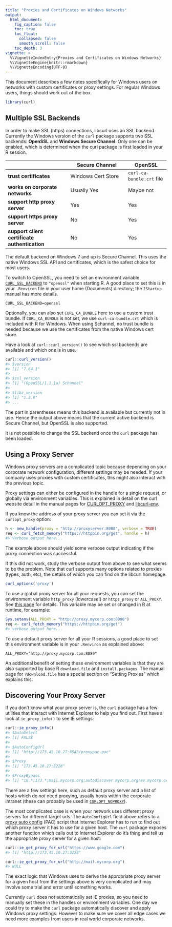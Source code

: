 ```yaml
---
title: "Proxies and Certificates on Windows Networks"
output:
  html_document:
    fig_caption: false
    toc: true
    toc_float:
      collapsed: false
      smooth_scroll: false
    toc_depth: 3
vignette: >
  %\VignetteIndexEntry{Proxies and Certificates on Windows Networks}
  %\VignetteEngine{knitr::rmarkdown}
  %\VignetteEncoding{UTF-8}
---
```


This document describes a few notes specifically for Windows users on networks with custom certificates or proxy settings. For regular Windows users, things should work out of the box.


```r
library(curl)
```


## Multiple SSL Backends

In order to make SSL (https) connections, libcurl uses an SSL backend. Currently the Windows version of the `curl` package supports two SSL backends: __OpenSSL__ and __Windows Secure Channel__. Only one can be enabled, which is determined when the curl package is first loaded in your R session. 



|                                    | Secure Channel                  | OpenSSL                |
|------------------------------------|---------------------------------|------------------------|
| __trust certificates__             | Windows Cert Store              | `curl-ca-bundle.crt` file  |
| __works on corporate networks__    | Usually Yes                     | Maybe not                |
| __support http proxy server__             | Yes                             | Yes                    |
| __support https proxy server__            | No                              | Yes                    |
| __support client certificate authentication__     | No                              | Yes                    |

The default backend on Windows 7 and up is Secure Channel. This uses the native Windows SSL API and certificates, which is the safest choice for most users.

To switch to OpenSSL, you need to set an environment variable [`CURL_SSL_BACKEND`](https://curl.se/libcurl/c/libcurl-env.html) to `"openssl"` when starting R. A good place to set this is in your `.Renviron` file in your user home (Documents) directory; the `?Startup` manual has more details.

```
CURL_SSL_BACKEND=openssl
```

Optionally, you can also set `CURL_CA_BUNDLE` here to use a custom trust bundle. If `CURL_CA_BUNDLE` is not set, we use `curl-ca-bundle.crt` which is included with R for Windows. When using Schannel, no trust bundle is needed because we use the certificates from the native Windows cert store. 

Have a look at `curl::curl_version()` to see which ssl backends are available and which one is in use.

```r
curl::curl_version()
#> $version
#> [1] "7.64.1"
#> 
#> $ssl_version
#> [1] "(OpenSSL/1.1.1a) Schannel"
#> 
#> $libz_version
#> [1] "1.2.8"
#> ...
```

The part in parentheses means this backend is available but currently not in use. Hence the output above means that the current active backend is Secure Channel, but OpenSSL is also supported.

It is not possible to change the SSL backend once the `curl` package has been loaded.

## Using a Proxy Server

Windows proxy servers are a complicated topic because depending on your corporate network configuration, different settings may be needed. If your company uses proxies with custom certificates, this might also interact with the previous topic.

Proxy settings can either be configured in the handle for a single request, or globally via environment variables. This is explained in detail on the curl website detail in the manual pages for [CURLOPT_PROXY](https://curl.se/libcurl/c/CURLOPT_PROXY.html) and [libcurl-env](https://curl.se/libcurl/c/libcurl-env.html). 

If you know the address of your proxy server you can set it via the `curlopt_proxy` option:

```r
h <- new_handle(proxy = "http://proxyserver:8080", verbose = TRUE)
req <- curl_fetch_memory("https://httpbin.org/get", handle = h)
#> Verbose output here...
```

The example above should yield some verbose output indicating if the proxy connection was successful.

If this did not work, study the verbose output from above to see what seems to be the problem. Note that curl supports many options related to proxies (types, auth, etc), the details of which you can find on the libcurl homepage. 

```r
curl_options('proxy')
```

To use a global proxy server for all your requests, you can set the environment variable `http_proxy` (lowercase!) or `https_proxy` or `ALL_PROXY`. See [this page](https://curl.se/libcurl/c/libcurl-env.html) for details. This variable may be set or changed in R at runtime, for example:

```r
Sys.setenv(ALL_PROXY = "http://proxy.mycorp.com:8080")
req <- curl_fetch_memory("https://httpbin.org/get")
#> verbose output here...
```

To use a default proxy server for all your R sessions, a good place to set this environment variable is in your `.Renviron`  as explained above:

```
ALL_PROXY="http://proxy.mycorp.com:8080"
```

An additional benefit of setting these environment variables is that they are also supported by base R `download.file` and `install.packages`. The manual page for `?download.file` has a special section on "Setting Proxies" which explains this.


## Discovering Your Proxy Server

If you don't know what your proxy server is, the `curl` package has a few utilities that interact with Internet Explorer to help you find out. First have a look at `ie_proxy_info()` to see IE settings:

```r
curl::ie_proxy_info() 
#> $AutoDetect
#> [1] FALSE
#> 
#> $AutoConfigUrl
#> [1] "http://173.45.10.27:8543/proxypac.pac"
#> 
#> $Proxy
#> [1] "173.45.10.27:3228"
#> 
#> $ProxyBypass
#> [1] "10.*;173.*;mail.mycorp.org;autodiscover.mycorp.org;ev.mycorp.org;ecms.mycorp.org"
```

There are a few settings here, such as default proxy server and a list of hosts which do _not_ need proxying, usually hosts within the corporate intranet (these can probably be used in [`CURLOPT_NOPROXY`](https://curl.se/libcurl/c/CURLOPT_NOPROXY.html)). 

The most complicated case is when your network uses different proxy servers for different target urls. The `AutoConfigUrl` field above refers to a [proxy auto config](https://en.wikipedia.org/wiki/Proxy_auto-config) (PAC) script that Internet Explorer has to run to find out which proxy server it has to use for a given host. The  `curl` package exposes another function which calls out to Internet Explorer do it's thing and tell us the appropriate proxy server for a given host:

```r
curl::ie_get_proxy_for_url("https://www.google.com")
#> [1] "http://173.45.10.27:3228"

curl::ie_get_proxy_for_url("http://mail.mycorp.org")
#> NULL
```

The exact logic that Windows uses to derive the appropriate proxy server for a given host from the settings above is very complicated and may involve some trial and error until something works.

Currently `curl` does not automatically set IE proxies, so you need to manually set these in the handles or environment variables. One day we could try to make the `curl` package automatically discover and apply Windows proxy settings. However to make sure we cover all edge cases we need more examples from users in real world corporate networks.

